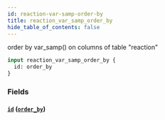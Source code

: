 ```yaml
---
id: reaction-var-samp-order-by
title: reaction_var_samp_order_by
hide_table_of_contents: false
---
```



order by var_samp() on columns of table "reaction"

```graphql
input reaction_var_samp_order_by {
  id: order_by
}
```


### Fields

#### [`id`](#) ([`order_by`](../enums/order-by))






